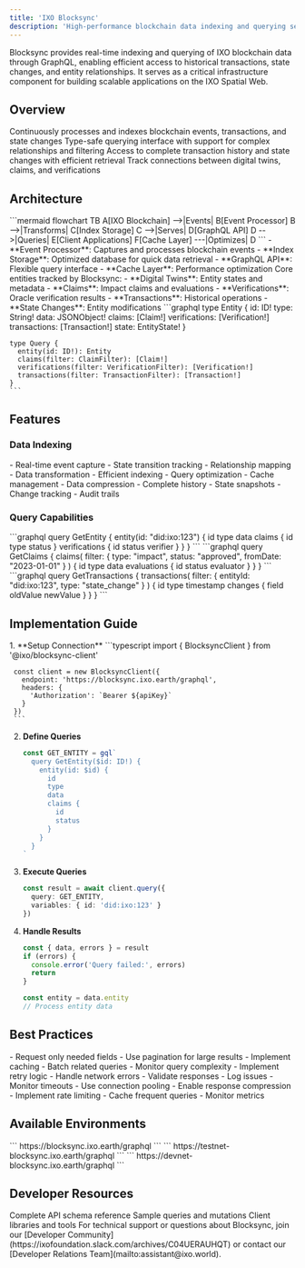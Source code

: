 ```yaml
---
title: 'IXO Blocksync'
description: 'High-performance blockchain data indexing and querying service'
---
```


<Note>
Blocksync provides real-time indexing and querying of IXO blockchain data through GraphQL, enabling efficient access to historical transactions, state changes, and entity relationships. It serves as a critical infrastructure component for building scalable applications on the IXO Spatial Web.
</Note>

## Overview

<CardGroup>
  <Card title="Real-time Indexing" icon="bolt">
    Continuously processes and indexes blockchain events, transactions, and state changes
  </Card>
  
  <Card title="GraphQL API" icon="code">
    Type-safe querying interface with support for complex relationships and filtering
  </Card>
  
  <Card title="Historical Data" icon="clock">
    Access to complete transaction history and state changes with efficient retrieval
  </Card>
  
  <Card title="Entity Relationships" icon="diagram-project">
    Track connections between digital twins, claims, and verifications
  </Card>
</CardGroup>

## Architecture

<AccordionGroup>
  <Accordion title="Core Components" icon="layer-group">
    ```mermaid
    flowchart TB
      A[IXO Blockchain] -->|Events| B[Event Processor]
      B -->|Transforms| C[Index Storage]
      C -->|Serves| D[GraphQL API]
      D -->|Queries| E[Client Applications]
      F[Cache Layer] ---|Optimizes| D
    ```
    - **Event Processor**: Captures and processes blockchain events
    - **Index Storage**: Optimized database for quick data retrieval
    - **GraphQL API**: Flexible query interface
    - **Cache Layer**: Performance optimization
  </Accordion>

  <Accordion title="Data Model" icon="database">
    Core entities tracked by Blocksync:
    - **Digital Twins**: Entity states and metadata
    - **Claims**: Impact claims and evaluations
    - **Verifications**: Oracle verification results
    - **Transactions**: Historical operations
    - **State Changes**: Entity modifications
  </Accordion>

  <Accordion title="Query Layer" icon="magnifying-glass">
    ```graphql
    type Entity {
      id: ID!
      type: String!
      data: JSONObject!
      claims: [Claim!]
      verifications: [Verification!]
      transactions: [Transaction!]
      state: EntityState!
    }

    type Query {
      entity(id: ID!): Entity
      claims(filter: ClaimFilter): [Claim!]
      verifications(filter: VerificationFilter): [Verification!]
      transactions(filter: TransactionFilter): [Transaction!]
    }
    ```
  </Accordion>
</AccordionGroup>

## Features

### Data Indexing

<CardGroup>
  <Card title="Event Processing" icon="bolt">
    - Real-time event capture
    - State transition tracking
    - Relationship mapping
    - Data transformation
  </Card>

  <Card title="Storage Optimization" icon="database">
    - Efficient indexing
    - Query optimization
    - Cache management
    - Data compression
  </Card>

  <Card title="Historical Data" icon="clock">
    - Complete history
    - State snapshots
    - Change tracking
    - Audit trails
  </Card>
</CardGroup>

### Query Capabilities

<AccordionGroup>
  <Accordion title="Entity Queries" icon="cube">
    ```graphql
    query GetEntity {
      entity(id: "did:ixo:123") {
        id
        type
        data
        claims {
          id
          type
          status
        }
        verifications {
          id
          status
          verifier
        }
      }
    }
    ```
  </Accordion>

  <Accordion title="Filtered Queries" icon="filter">
    ```graphql
    query GetClaims {
      claims(
        filter: {
          type: "impact",
          status: "approved",
          fromDate: "2023-01-01"
        }
      ) {
        id
        type
        data
        evaluations {
          id
          status
          evaluator
        }
      }
    }
    ```
  </Accordion>

  <Accordion title="Transaction History" icon="clock-rotate-left">
    ```graphql
    query GetTransactions {
      transactions(
        filter: {
          entityId: "did:ixo:123",
          type: "state_change"
        }
      ) {
        id
        type
        timestamp
        changes {
          field
          oldValue
          newValue
        }
      }
    }
    ```
  </Accordion>
</AccordionGroup>

## Implementation Guide

<Steps>
  1. **Setup Connection**
     ```typescript
     import { BlocksyncClient } from '@ixo/blocksync-client'

     const client = new BlocksyncClient({
       endpoint: 'https://blocksync.ixo.earth/graphql',
       headers: {
         'Authorization': `Bearer ${apiKey}`
       }
     })
     ```

  2. **Define Queries**
     ```typescript
     const GET_ENTITY = gql`
       query GetEntity($id: ID!) {
         entity(id: $id) {
           id
           type
           data
           claims {
             id
             status
           }
         }
       }
     `
     ```

  3. **Execute Queries**
     ```typescript
     const result = await client.query({
       query: GET_ENTITY,
       variables: { id: 'did:ixo:123' }
     })
     ```

  4. **Handle Results**
     ```typescript
     const { data, errors } = result
     if (errors) {
       console.error('Query failed:', errors)
       return
     }
     
     const entity = data.entity
     // Process entity data
     ```
</Steps>

## Best Practices

<AccordionGroup>
  <Accordion title="Query Optimization" icon="bolt">
    - Request only needed fields
    - Use pagination for large results
    - Implement caching
    - Batch related queries
    - Monitor query complexity
  </Accordion>

  <Accordion title="Error Handling" icon="triangle-exclamation">
    - Implement retry logic
    - Handle network errors
    - Validate responses
    - Log issues
    - Monitor timeouts
  </Accordion>

  <Accordion title="Performance" icon="gauge">
    - Use connection pooling
    - Enable response compression
    - Implement rate limiting
    - Cache frequent queries
    - Monitor metrics
  </Accordion>
</AccordionGroup>

## Available Environments

<CardGroup>
  <Card title="Production" icon="server">
    ```
    https://blocksync.ixo.earth/graphql
    ```
  </Card>
  
  <Card title="Testnet" icon="vial">
    ```
    https://testnet-blocksync.ixo.earth/graphql
    ```
  </Card>
  
  <Card title="Development" icon="code">
    ```
    https://devnet-blocksync.ixo.earth/graphql
    ```
  </Card>
</CardGroup>

## Developer Resources

<CardGroup>
  <Card title="GraphQL Schema" icon="code" href="/api-docs/blocksync-api/schema">
    Complete API schema reference
  </Card>
  <Card title="Query Examples" icon="lightbulb" href="/api-docs/blocksync-api/examples">
    Sample queries and mutations
  </Card>
  <Card title="Client SDK" icon="box" href="/spatial-web-stack/sdks/ixo-multiclient-sdk">
    Client libraries and tools
  </Card>
</CardGroup>

<Tip>
  For technical support or questions about Blocksync, join our [Developer Community](https://ixofoundation.slack.com/archives/C04UERAUHQT) or contact our [Developer Relations Team](mailto:assistant@ixo.world).
</Tip>